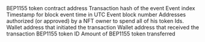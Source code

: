 <ParamField path="contract_address">
BEP1155 token contract address
</ParamField>
<ParamField path="evt_tx_hash">
Transaction hash of the event
</ParamField>
<ParamField path="evt_index">
Event index
</ParamField>
<ParamField path="evt_block_time">
Timestamp for block event time in UTC
</ParamField>
<ParamField path="evt_block_number">
Event block number
</ParamField>
<ParamField path="operator">
Addresses authorized (or approved) by a NFT owner to spend all of his token Ids.
</ParamField>
<ParamField path="from">
Wallet address that initiated the transaction
</ParamField>
<ParamField path="to">
Wallet address that received the transaction
</ParamField>
<ParamField path="id">
BEP1155 token ID
</ParamField>
<ParamField path="value">
Amount of BEP1155 token transferred
</ParamField>
